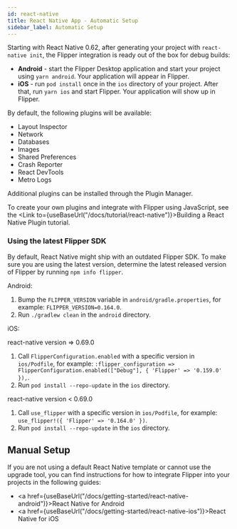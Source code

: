 ```yaml
---
id: react-native
title: React Native App - Automatic Setup
sidebar_label: Automatic Setup
---
```


Starting with React Native 0.62, after generating your project with `react-native init`, the Flipper integration is ready out of the box for debug builds:

* **Android** - start the Flipper Desktop application and start your project using `yarn android`. Your application will appear in Flipper.
* **iOS** - run `pod install` once in the `ios` directory of your project. After that, run `yarn ios` and start Flipper. Your application will show up in Flipper.

By default, the following plugins will be available:

* Layout Inspector
* Network
* Databases
* Images
* Shared Preferences
* Crash Reporter
* React DevTools
* Metro Logs

Additional plugins can be installed through the Plugin Manager.

To create your own plugins and integrate with Flipper using JavaScript, see the <Link to={useBaseUrl("/docs/tutorial/react-native")}>Building a React Native Plugin</Link> tutorial.

### Using the latest Flipper SDK

By default, React Native might ship with an outdated Flipper SDK. To make sure you are using the latest version, determine the latest released version of Flipper by running `npm info flipper`.

Android:

1. Bump the `FLIPPER_VERSION` variable in `android/gradle.properties`, for example: `FLIPPER_VERSION=0.164.0`.
2. Run `./gradlew clean` in the `android` directory.

iOS:

react-native version => 0.69.0
1. Call `FlipperConfiguration.enabled` with a specific version in `ios/Podfile`, for example: `:flipper_configuration => FlipperConfiguration.enabled(["Debug"], { 'Flipper' => '0.159.0' }),`.
2. Run `pod install --repo-update` in the `ios` directory.

react-native version < 0.69.0
1. Call `use_flipper` with a specific version in `ios/Podfile`, for example: `use_flipper!({ 'Flipper' => '0.164.0' })`.
2. Run `pod install --repo-update` in the `ios` directory.

## Manual Setup

If you are not using a default React Native template or cannot use the upgrade tool, you can find instructions for how to integrate Flipper into your projects in the following guides:

* <a href={useBaseUrl("/docs/getting-started/react-native-android")}>React Native for Android</a>
* <a href={useBaseUrl("/docs/getting-started/react-native-ios")}>React Native for iOS</a>
